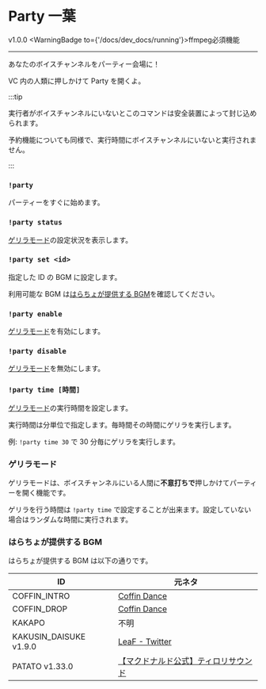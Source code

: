
# Party 一葉

<VersionBadge>v1.0.0</VersionBadge>
<WarningBadge to={'/docs/dev_docs/running'}>ffmpeg必須機能</WarningBadge>

---

あなたのボイスチャンネルをパーティー会場に！

VC 内の人類に押しかけて Party を開くよ。

:::tip

実行者がボイスチャンネルにいないとこのコマンドは安全装置によって封じ込められます。

予約機能についても同様で、実行時間にボイスチャンネルにいないと実行されません。

:::

### `!party`

パーティーをすぐに始めます。

### `!party status`

[ゲリラモード](#ゲリラモード)の設定状況を表示します。

### `!party set <id>`

指定した ID の BGM に設定します。

利用可能な BGM は[はらちょが提供する BGM](#はらちょが提供する-bgm)を確認してください。

### `!party enable`

[ゲリラモード](#ゲリラモード)を有効にします。

### `!party disable`

[ゲリラモード](#ゲリラモード)を無効にします。

### `!party time [時間]`

[ゲリラモード](#ゲリラモード)の実行時間を設定します。

実行時間は分単位で指定します。毎時間その時間にゲリラを実行します。

例: `!party time 30` で 30 分毎にゲリラを実行します。

### ゲリラモード

ゲリラモードは、ボイスチャンネルにいる人間に**不意打ちで**押しかけてパーティーを開く機能です。

ゲリラを行う時間は `!party time` で設定することが出来ます。設定していない場合はランダムな時間に実行されます。

### はらちょが提供する BGM

はらちょが提供する BGM は以下の通りです。

| ID                                                  | 元ネタ                                                                              |
| --------------------------------------------------- | ----------------------------------------------------------------------------------- |
| COFFIN_INTRO                                        | [Coffin Dance](https://www.youtube.com/watch?v=j9V78UbdzWI)                         |
| COFFIN_DROP                                         | [Coffin Dance](https://www.youtube.com/watch?v=j9V78UbdzWI)                         |
| KAKAPO                                              | 不明                                                                                |
| KAKUSIN_DAISUKE <VersionBadge>v1.9.0</VersionBadge> | [LeaF - Twitter](https://twitter.com/7eaF/status/1509153813235892229)               |
| PATATO <VersionBadge>v1.33.0</VersionBadge>         | [【マクドナルド公式】ティロリサウンド](https://www.youtube.com/watch?v=8NjhfastLts) |
